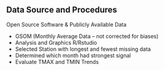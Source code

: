 ## Data Source and Procedures

Open Source Software & Publicly Available Data

- GSOM (Monthly Average Data -- not corrected for biases)
- Analysis and Graphics R/Rstudio
- Selected Station with longest and fewest missing data
- Determined which month had strongest signal
- Evaluate TMAX and TMIN Trends



